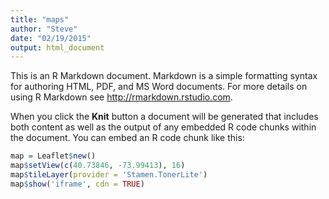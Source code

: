 ```yaml
---
title: "maps"
author: "Steve"
date: "02/19/2015"
output: html_document
---
```


This is an R Markdown document. Markdown is a simple formatting syntax for authoring HTML, PDF, and MS Word documents. For more details on using R Markdown see <http://rmarkdown.rstudio.com>.

When you click the **Knit** button a document will be generated that includes both content as well as the output of any embedded R code chunks within the document. You can embed an R code chunk like this:

```r
map = Leaflet$new()
map$setView(c(40.73846, -73.99413), 16)
map$tileLayer(provider = 'Stamen.TonerLite')
map$show('iframe', cdn = TRUE)
```
